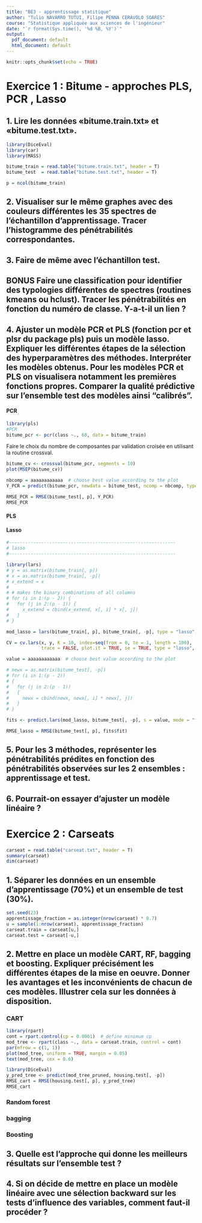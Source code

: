 ```yaml
---
title: "BE3 - apprentissage statitique"
author: "Tulio NAVARRO TUTUI, Filipe PENNA CERAVOLO SOARES"
course: "Statistique appliquée aux sciences de l'ingénieur"
date: "`r format(Sys.time(), '%d %B, %Y')`"
output:
  pdf_document: default
  html_document: default
---
```


<!-- 
    For reference:
    - http://rmarkdown.rstudio.com>
    - https://lms.fun-mooc.fr/c4x/UPSUD/42001S02/asset/RMarkdown.html
 -->

```r
knitr::opts_chunk$set(echo = TRUE)
```

# Exercice 1 : Bitume - approches PLS, PCR , Lasso

## 1. Lire les données «bitume.train.txt» et «bitume.test.txt».

```r
library(DiceEval)
library(car)
library(MASS)

bitume_train = read.table("bitume.train.txt", header = T)
bitume_test  = read.table("bitume.test.txt", header = T)

p = ncol(bitume_train)

```

## 2. Visualiser sur le même graphes avec des couleurs différentes les 35 spectres de l'échantillon d'apprentissage. Tracer l'histogramme des pénétrabilités correspondantes.

## 3. Faire de même avec l'échantillon test.

## BONUS Faire une classification pour identifier des typologies différentes de spectres (routines kmeans ou hclust). Tracer les pénétrabilités en fonction du numéro de classe. Y-a-t-il un lien ?

## 4. Ajuster un modèle PCR et PLS (fonction pcr et plsr du package pls) puis un modèle lasso. Expliquer les différentes étapes de la sélection des hyperparamètres des méthodes. Interpréter les modèles obtenus. Pour les modèles PCR et PLS on visualisera notamment les premières fonctions propres. Comparer la qualité prédictive sur l'ensemble test des modèles ainsi "calibrés".

#### PCR

```r
library(pls)
#PCR
bitume_pcr <- pcr(class ~., 60, data = bitume_train)
```

Faire le choix du nombre de composantes par validation croisée en utilisant la routine crossval.

```r
bitume_cv <- crossval(bitume_pcr, segments = 10)
plot(MSEP(bitume_cv))
```

```r
nbcomp = aaaaaaaaaaaa  # choose best value according to the plot
Y_PCR = predict(bitume_pcr, newdata = bitume_test, ncomp = nbcomp, type = "response") # nolint

RMSE_PCR = RMSE(bitume_test[, p], Y_PCR)
RMSE_PCR
```

#### PLS


#### Lasso
```r
#--------------------------------------------------------------
# lasso
#--------------------------------------------------------------

library(lars)
# y = as.matrix(bitume_train[, p])
# x = as.matrix(bitume_train[, -p])
# x_extend = x
# 
# # makes the binary combinations of all columns
# for (i in 1:(p - 2)) {
#   for (j in 2:(p - 1)) {
#     x_extend = cbind(x_extend, x[, i] * x[, j])
#   }
# }

mod_lasso = lars(bitume_train[, p], bitume_train[, -p], type = "lasso")

CV = cv.lars(x, y, K = 10, index=seq(from = 0, to = 1, length = 100),
             trace = FALSE, plot.it = TRUE, se = TRUE, type = "lasso", mode = "fraction")

```


```r

value = aaaaaaaaaaaa  # choose best value according to the plot

# newx = as.matrix(bitume_test[, -p])
# for (i in 1:(p - 2))
# {
#   for (j in 2:(p - 1))
#   {
#     newx = cbind(newx, newx[, i] * newx[, j])
#   }
# }

fits <- predict.lars(mod_lasso, bitume_test[, -p], s = value, mode = "frac")

RMSE_lasso = RMSE(bitume_test[, p], fits$fit)

```

## 5. Pour les 3 méthodes, représenter les pénétrabilités prédites en fonction des pénétrabilités observées sur les 2 ensembles : apprentissage et test.

## 6. Pourrait-on essayer d'ajuster un modèle linéaire ?

# Exercice 2 : Carseats

```r
carseat = read.table("carseat.txt", header = T)
summary(carseat)
dim(carseat)
```

## 1. Séparer les données en un ensemble d'apprentissage (70%) et un ensemble de test (30%).

```r
set.seed(23)
apprentissage_fraction = as.integer(nrow(carseat) * 0.7)
u = sample(1:nrow(carseat), apprentissage_fraction)
carseat.train = carseat[u,]
carseat.test = carseat[-u,]
```

## 2. Mettre en place un modèle CART, RF, bagging et boosting. Expliquer précisément les différentes étapes de la mise en oeuvre. Donner les avantages et les inconvénients de chacun de ces modèles. Illustrer cela sur les données à disposition.

### CART

```r
library(rpart)
cont = rpart.control(cp = 0.0001)  # define minimum cp
mod_tree <- rpart(class ~., data = carseat.train, control = cont)
par(mfrow = c(1, 1))
plot(mod_tree, uniform = TRUE, margin = 0.05)
text(mod_tree, cex = 0.6)
```

```r
library(DiceEval)
y_pred_tree <- predict(mod_tree_pruned, housing.test[, -p])
RMSE_cart = RMSE(housing.test[, p], y_pred_tree)
RMSE_cart
```

### Random forest

### bagging

### Boosting

## 3. Quelle est l'approche qui donne les meilleurs résultats sur l'ensemble test ?

## 4. Si on décide de mettre en place un modèle linéaire avec une sélection backward sur les tests d'influence des variables, comment faut-il procéder ?